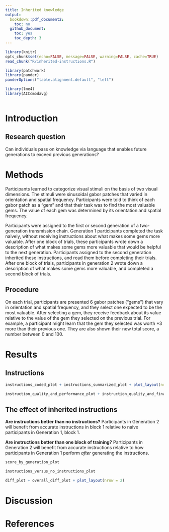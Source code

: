 ```yaml
---
title: Inherited knowledge
output:
  bookdown::pdf_document2:
    toc: no
  github_document:
    toc: yes
    toc_depth: 3
---
```

```r
library(knitr)
opts_chunk$set(echo=FALSE, message=FALSE, warning=FALSE, cache=TRUE)
read_chunk("R/inherited-instructions.R")

library(patchwork)
library(pander)
panderOptions("table.alignment.default", "left")

library(lme4)
library(AICcmodavg)
```
```r
```

# Introduction

## Research question

Can individuals pass on knowledge via language that enables future generations
to exceed previous generations?

# Methods

Participants learned to categorize visual stimuli on the basis of two
visual dimensions. The stimuli were sinusoidal gabor patches that varied in
orientation and spatial frequency. Participants were told to think of each gabor
patch as a "gem" and that their task was to find the most valuable gems.
The value of each gem was determined by its orientation and spatial frequency.

Participants were assigned to the first or second generation of a two-generation
transmission chain. Generation 1 participants completed the task naively,
without receiving instructions about what makes some gems more valuable. After
one block of trials, these participants wrote down a description of what makes
some gems more valuable that would be helpful to the next generation.
Participants assigned to the second generation inherited these instructions, and
read them before completing their trials. After one block of trials, participants
in generation 2 wrote down a description of what makes some gems more valuable,
and completed a second block of trials.

## Procedure

On each trial, participants are presented 6 gabor patches ("gems") that vary in
orientation and spatial frequency, and they select one expected to be the
most valuable. After selecting a gem, they receive feedback about its value
relative to the value of the gem they selected on the previous trial. For
example, a participant might learn that the gem they selected was worth +3
more than their previous one. They are also shown their new total score, a number
between 0 and 100.

\newpage

# Results

## Instructions

```r
instructions_coded_plot + instructions_summarized_plot + plot_layout(nrow = 1)
```

```r
instruction_quality_and_performance_plot + instruction_quality_and_final_performance_plot
```

\newpage

## The effect of inherited instructions

**Are instructions better than no instructions?** Participants in Generation 2
will benefit from accurate instructions in block 1 relative to naive
participants in Generation 1, block 1.

**Are instructions better than one block of training?** Participants in
Generation 2 will benefit from accurate instructions relative to how
participants in Generation 1 perform _after_ generating the instructions.

```r
score_by_generation_plot
```

```r
instructions_versus_no_instructions_plot
```

```r
diff_plot + overall_diff_plot + plot_layout(nrow = 2)
```

# Discussion

# References